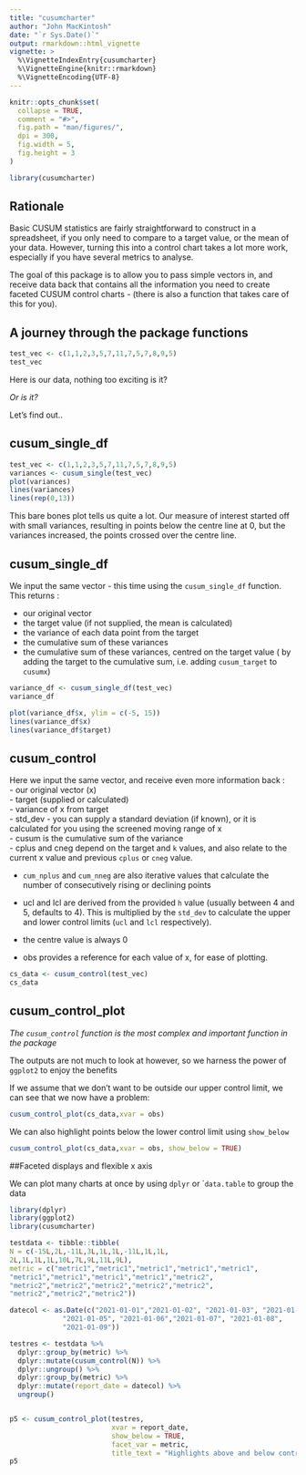 ```yaml
---
title: "cusumcharter"
author: "John MacKintosh"
date: "`r Sys.Date()`"
output: rmarkdown::html_vignette
vignette: >
  %\VignetteIndexEntry{cusumcharter}
  %\VignetteEngine{knitr::rmarkdown}
  %\VignetteEncoding{UTF-8}
---
```


```r
knitr::opts_chunk$set(
  collapse = TRUE,
  comment = "#>",
  fig.path = "man/figures/",
  dpi = 300,
  fig.width = 5,
  fig.height = 3
)
```

```r
library(cusumcharter)
```

## Rationale

Basic CUSUM statistics are fairly straightforward to construct in a spreadsheet, if you only need to compare to a target value, or the mean of your data. However, turning this into a control chart takes a lot more work, especially if you have several metrics to analyse. 

The goal of this package is to allow you to pass simple vectors in, and receive data back that contains all the information you need to create faceted CUSUM control charts - (there is also a function that takes care of this for you).

## A journey through the package functions

```r
test_vec <- c(1,1,2,3,5,7,11,7,5,7,8,9,5)
test_vec
```

Here is our data, nothing too exciting is it?  

_Or is it?_

Let's find out..

## cusum_single_df

```r
test_vec <- c(1,1,2,3,5,7,11,7,5,7,8,9,5)
variances <- cusum_single(test_vec)
plot(variances)
lines(variances)
lines(rep(0,13))
```

This bare bones plot tells us quite a lot. Our measure of interest started off with small variances, resulting in points below the centre line at 0, but the variances increased, the points crossed over the centre line. 

## cusum_single_df

We input the same vector - this time using the ```cusum_single_df``` function. 
This returns :

- our original vector
- the target value (if not supplied, the mean is calculated)
- the variance of each data point from the target
- the cumulative sum of these variances
- the cumulative sum of these variances, centred on the target value ( by adding the target to the cumulative sum, i.e. adding ```cusum_target``` to ```cusumx```)

```r
variance_df <- cusum_single_df(test_vec)
variance_df
```


```r
plot(variance_df$x, ylim = c(-5, 15))
lines(variance_df$x)
lines(variance_df$target)
```


## cusum_control

Here we input the same vector, and receive even more information back :  
-  our original vector (x)  
- target (supplied or calculated)  
- variance of x from target  
- std_dev - you can supply a standard deviation (if known), or it is calculated for you using the screened moving range of x  
- cusum is the cumulative sum of the variance  
- cplus and cneg depend on the target and ```k``` values, and also relate to the current x value and previous ```cplus``` or ```cneg``` value.  

- ```cum_nplus``` and ```cum_nneg``` are also iterative values that calculate the number of consecutively rising or declining points

- ucl and lcl are derived from the provided ```h``` value (usually between 4 and 5, defaults to 4). This is multiplied by the ```std_dev``` to calculate the upper and lower control limits (```ucl``` and ```lcl``` respectively).  

- the centre value is always 0

- obs provides a reference for each value of x, for ease of plotting. 

```r
cs_data <- cusum_control(test_vec)
cs_data
```


## cusum_control_plot

*The ```cusum_control``` function is the most complex and important function in the package*  

The outputs are not much to look at however, so we harness the power of ```ggplot2``` to enjoy the benefits

If we assume that we don't want to be outside our upper control limit, we can see that we now have a problem: 

```r
cusum_control_plot(cs_data,xvar = obs)
```
We can also highlight points below the lower control limit using ```show_below```

```r
cusum_control_plot(cs_data,xvar = obs, show_below = TRUE)
```

##Faceted displays and flexible x axis

We can plot many charts at once by using ```dplyr``` or ```data.table`` to group the data


```r
library(dplyr)
library(ggplot2)
library(cusumcharter)

testdata <- tibble::tibble(
N = c(-15L,2L,-11L,3L,1L,1L,-11L,1L,1L,
2L,1L,1L,1L,10L,7L,9L,11L,9L),
metric = c("metric1","metric1","metric1","metric1","metric1",
"metric1","metric1","metric1","metric1","metric2",
"metric2","metric2","metric2","metric2","metric2",
"metric2","metric2","metric2"))

datecol <- as.Date(c("2021-01-01","2021-01-02", "2021-01-03", "2021-01-04" ,
             "2021-01-05", "2021-01-06","2021-01-07", "2021-01-08",
             "2021-01-09"))

testres <- testdata %>%
  dplyr::group_by(metric) %>%
  dplyr::mutate(cusum_control(N)) %>%
  dplyr::ungroup() %>%
  dplyr::group_by(metric) %>%
  dplyr::mutate(report_date = datecol) %>%
  ungroup()


p5 <- cusum_control_plot(testres,
                         xvar = report_date,
                         show_below = TRUE,
                         facet_var = metric,
                         title_text = "Highlights above and below control limits")
p5

```



